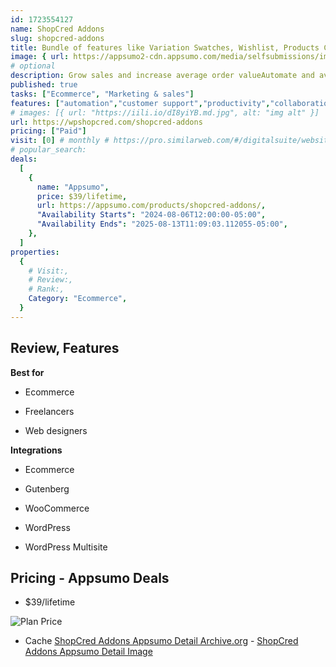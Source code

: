 ```yaml
---
id: 1723554127
name: ShopCred Addons
slug: shopcred-addons
title: Bundle of features like Variation Swatches, Wishlist, Products Compare, direct checkout, etc.
image: { url: https://appsumo2-cdn.appsumo.com/media/selfsubmissions/images/2168264d-69e1-48ba-915d-ee0b93de09cb.png?width=432&height=243&aspect_ratio=16:9 }
# optional
description: Grow sales and increase average order valueAutomate and ave time to boost customer retention
published: true
tasks: ["Ecommerce", "Marketing & sales"]
features: ["automation","customer support","productivity","collaboration","analytics","marketing","sales","workflow"]
# images: [{ url: "https://iili.io/dI8yiYB.md.jpg", alt: "img alt" }]
url: https://wpshopcred.com/shopcred-addons
pricing: ["Paid"]
visit: [0] # monthly # https://pro.similarweb.com/#/digitalsuite/websiteanalysis/home
# popular_search:
deals:
  [
    {
      name: "Appsumo",
      price: $39/lifetime,
      url: https://appsumo.com/products/shopcred-addons/,
      "Availability Starts": "2024-08-06T12:00:00-05:00",
      "Availability Ends": "2025-08-13T11:09:03.112055-05:00",
    },
  ]
properties:
  {
    # Visit:,
    # Review:,
    # Rank:,
    Category: "Ecommerce",
  }
---
```


## Review, Features

 

**Best for**

- Ecommerce

- Freelancers

- Web designers

**Integrations**

- Ecommerce

- Gutenberg

- WooCommerce

- WordPress

- WordPress Multisite

## Pricing - Appsumo Deals

- $39/lifetime

<Img src="https://iili.io/d11rFWu.png" alt="Plan Price" />

- Cache [ShopCred Addons Appsumo Detail Archive.org](https://web.archive.org/web/*/https://appsumo.com/products/shopcred-addons/) - [ShopCred Addons Appsumo Detail Image](https://iili.io/d11rRsa.png)
